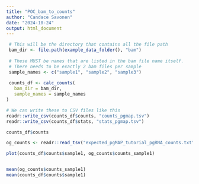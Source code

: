```yaml
---
title: "POC_bam_to_counts"
author: "Candace Savonen"
date: "2024-10-24"
output: html_document
---
```



```r
 # This will be the directory that contains all the file path
 bam_dir <- file.path(example_data_folder(), "bam") 
 
 # These MUST be names that are listed in the bam file name itself.
 # There needs to be exactly 2 bam files per sample
 sample_names <- c("sample1", "sample2", "sample3")
 
 counts_df <- calc_counts(
   bam_dir = bam_dir,
   sample_names = sample_names
)

# We can write these to CSV files like this
readr::write_csv(counts_df$counts, "counts_pgmap.tsv")
readr::write_csv(counts_df$stats, "stats_pgmap.tsv")

counts_df$counts
```


```r
og_counts <- readr::read_tsv("expected_pgMAP_tutorial_pgRNA_counts.txt") 
```


```r
plot(counts_df$counts$sample1, og_counts$counts_sample1)


mean(og_counts$counts_sample1)
mean(counts_df$counts$sample1)
```

